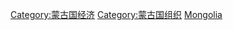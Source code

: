 {{Commonscat|Companies of Mongolia}}

[[Category:蒙古国经济|Category:蒙古国经济]]
[[Category:蒙古国组织|Category:蒙古国组织]]
[[Category:亚洲各国公司|Mongolia]]